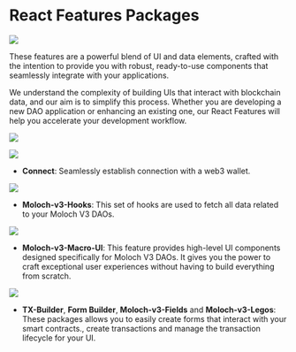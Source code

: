 # React Features Packages

![](https://hackmd.io/_uploads/rk4FOqmRh.png)

These features are a powerful blend of UI and data elements, crafted with the intention to provide you with robust, ready-to-use components that seamlessly integrate with your applications.

We understand the complexity of building UIs that interact with blockchain data, and our aim is to simplify this process. Whether you are developing a new DAO application or enhancing an existing one, our React Features will help you accelerate your development workflow.

![](https://hackmd.io/_uploads/Sks8b3X02.png)

![](https://hackmd.io/_uploads/Sk4P-n702.png)

- **Connect**: Seamlessly establish connection with a web3 wallet.

![](https://hackmd.io/_uploads/Hk8Q7hQRh.png)

- **Moloch-v3-Hooks**: This set of hooks are used to fetch all data related to your Moloch V3 DAOs.

![](https://hackmd.io/_uploads/ryURmnmA2.png)

- **Moloch-v3-Macro-UI**: This feature provides high-level UI components designed specifically for Moloch V3 DAOs. It gives you the power to craft exceptional user experiences without having to build everything from scratch.

![](https://hackmd.io/_uploads/S164rhQ0h.png)

- **TX-Builder**, **Form Builder**, **Moloch-v3-Fields** and **Moloch-v3-Legos**: These packages allows you to easily create forms that interact with your smart contracts., create transactions and manage the transaction lifecycle for your UI.
